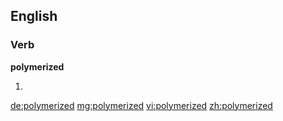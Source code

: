 ==English==

===Verb===
'''polymerized'''
# {{past of|polymerize}}

[[de:polymerized]]
[[mg:polymerized]]
[[vi:polymerized]]
[[zh:polymerized]]